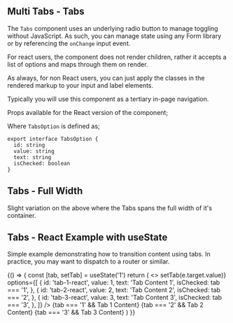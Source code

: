 
<Meta title="Tabs" component={Tabs} />

## Multi Tabs - Tabs

The `Tabs` component uses an underlying radio button to manage toggling without JavaScript. As such, you can manage state using any Form library or by referencing the `onChange` input event.

For react users, the component does not render children, rather it accepts a list of options and maps through them on render.

As always, for non React users, you can just apply the classes in the rendered markup to your input and label elements.

Typically you will use this component as a tertiary in-page navigation.

Props available for the React version of the component;

<ArgsTable of={Tabs} />

Where `TabsOption` is defined as;

```tsx
export interface TabsOption {
  id: string
  value: string
  text: string
  isChecked: boolean
}
```

<Canvas>
  <Story name="Tabs - Default">
    <Tabs
      name="my-cool-tabs-default"
      options={[
        {
          id: 'tab-1',
          value: 'tab-1',
          text: 'Tab Content 1',
          isChecked: true,
        },
        {
          id: 'tab-2',
          value: 'tab-2',
          text: 'Tab Content 2',
          isChecked: false,
        },
        {
          id: 'tab-3',
          value: 'tab-3',
          text: 'Tab Content 3',
          isChecked: false,
        },
      ]}
    />
  </Story>
</Canvas>

<RenderHtmlMarkup component="Tabs" story="Tabs - Default" />

## Tabs - Full Width

Slight variation on the above where the Tabs spans the full width of it's container.

<Canvas>
  <Story name="Tabs - Full Width">
    <Tabs
      name="my-cool-tabs-full-width"
      isFullWidth
      options={[
        {
          id: 'tab-1-fw',
          value: 'tab-1-fw',
          text: 'Tab Content 1',
          isChecked: true,
        },
        {
          id: 'tab-2-fw',
          value: 'tab-2-fw',
          text: 'Tab Content 2',
          isChecked: false,
        },
        {
          id: 'tab-3-fw',
          value: 'tab-3-fw',
          text: 'Tab Content 3',
          isChecked: false,
        },
      ]}
    />
  </Story>
</Canvas>

<RenderHtmlMarkup component="Tabs" story="Tabs - Full Width" />

## Tabs - React Example with useState

Simple example demonstrating how to transition content using tabs. In practice, you may want to dispatch to a router or similar.

<Canvas>
  <Story name="Tabs - React Example with useState">
    {() => {
      const [tab, setTab] = useState('1')
      return (
        <>
          <Tabs
            name="my-cool-tabs-react"
            isFullWidth
            onChange={(e) => setTab(e.target.value)}
            options={[
              {
                id: 'tab-1-react',
                value: 1,
                text: 'Tab Content 1',
                isChecked: tab === '1',
              },
              {
                id: 'tab-2-react',
                value: 2,
                text: 'Tab Content 2',
                isChecked: tab === '2',
              },
              {
                id: 'tab-3-react',
                value: 3,
                text: 'Tab Content 3',
                isChecked: tab === '3',
              },
            ]}
          />
          {tab === '1' && <Subtitle hasGreyText>Tab 1 Content</Subtitle>}
          {tab === '2' && <Subtitle hasGreyText>Tab 2 Content</Subtitle>}
          {tab === '3' && <Subtitle hasGreyText>Tab 3 Content</Subtitle>}
        </>
      )
    }}
  </Story>
</Canvas>

<RenderHtmlMarkup component="Tabs" story="Tabs - React Example with useState" />
